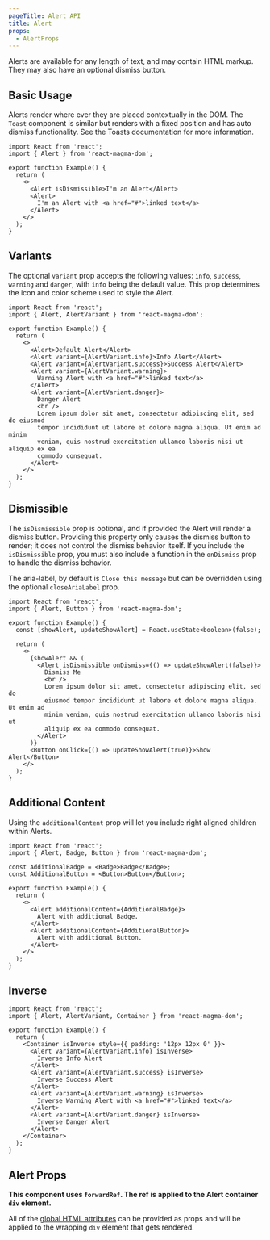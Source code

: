 ```yaml
---
pageTitle: Alert API
title: Alert
props:
  - AlertProps
---
```



<PageContent componentName="alert" type="api">

<LeadParagraph>
Alerts are available for any length of text, and may contain HTML markup. They may also have an optional dismiss button.
</LeadParagraph>

## Basic Usage

Alerts render where ever they are placed contextually in the DOM. The `Toast` component is similar but renders with a fixed position and has auto dismiss functionality.
See the <Link to="/api/toast/">Toasts documentation</Link> for more information.

```tsx
import React from 'react';
import { Alert } from 'react-magma-dom';

export function Example() {
  return (
    <>
      <Alert isDismissible>I'm an Alert</Alert>
      <Alert>
        I'm an Alert with <a href="#">linked text</a>
      </Alert>
    </>
  );
}
```

## Variants

The optional `variant` prop accepts the following values: `info`, `success`, `warning` and `danger`, with `info` being the default value.
This prop determines the icon and color scheme used to style the Alert.

```tsx
import React from 'react';
import { Alert, AlertVariant } from 'react-magma-dom';

export function Example() {
  return (
    <>
      <Alert>Default Alert</Alert>
      <Alert variant={AlertVariant.info}>Info Alert</Alert>
      <Alert variant={AlertVariant.success}>Success Alert</Alert>
      <Alert variant={AlertVariant.warning}>
        Warning Alert with <a href="#">linked text</a>
      </Alert>
      <Alert variant={AlertVariant.danger}>
        Danger Alert
        <br />
        Lorem ipsum dolor sit amet, consectetur adipiscing elit, sed do eiusmod
        tempor incididunt ut labore et dolore magna aliqua. Ut enim ad minim
        veniam, quis nostrud exercitation ullamco laboris nisi ut aliquip ex ea
        commodo consequat.
      </Alert>
    </>
  );
}
```

## Dismissible

The `isDismissible` prop is optional, and if provided the Alert will render a dismiss button.
Providing this property only causes the dismiss button to render; it does not control the dismiss behavior itself. If you include the `isDismissible` prop,
you must also include a function in the `onDismiss` prop to handle the dismiss behavior.

The aria-label, by default is `Close this message` but can be overridden using the optional `closeAriaLabel` prop.

```tsx
import React from 'react';
import { Alert, Button } from 'react-magma-dom';

export function Example() {
  const [showAlert, updateShowAlert] = React.useState<boolean>(false);

  return (
    <>
      {showAlert && (
        <Alert isDismissible onDismiss={() => updateShowAlert(false)}>
          Dismiss Me
          <br />
          Lorem ipsum dolor sit amet, consectetur adipiscing elit, sed do
          eiusmod tempor incididunt ut labore et dolore magna aliqua. Ut enim ad
          minim veniam, quis nostrud exercitation ullamco laboris nisi ut
          aliquip ex ea commodo consequat.
        </Alert>
      )}
      <Button onClick={() => updateShowAlert(true)}>Show Alert</Button>
    </>
  );
}
```

## Additional Content

Using the `additionalContent` prop will let you include right aligned children within Alerts.

```tsx
import React from 'react';
import { Alert, Badge, Button } from 'react-magma-dom';

const AdditionalBadge = <Badge>Badge</Badge>;
const AdditionalButton = <Button>Button</Button>;

export function Example() {
  return (
    <>
      <Alert additionalContent={AdditionalBadge}>
        Alert with additional Badge.
      </Alert>
      <Alert additionalContent={AdditionalButton}>
        Alert with additional Button.
      </Alert>
    </>
  );
}
```

## Inverse

```tsx
import React from 'react';
import { Alert, AlertVariant, Container } from 'react-magma-dom';

export function Example() {
  return (
    <Container isInverse style={{ padding: '12px 12px 0' }}>
      <Alert variant={AlertVariant.info} isInverse>
        Inverse Info Alert
      </Alert>
      <Alert variant={AlertVariant.success} isInverse>
        Inverse Success Alert
      </Alert>
      <Alert variant={AlertVariant.warning} isInverse>
        Inverse Warning Alert with <a href="#">linked text</a>
      </Alert>
      <Alert variant={AlertVariant.danger} isInverse>
        Inverse Danger Alert
      </Alert>
    </Container>
  );
}
```

## Alert Props

**This component uses `forwardRef`. The ref is applied to the Alert container `div` element.**

All of the [global HTML attributes](https://developer.mozilla.org/en-US/docs/Web/HTML/Global_attributes) can be provided as props and will be applied to the wrapping `div` element that gets rendered.

<AlertProps />

</PageContent>